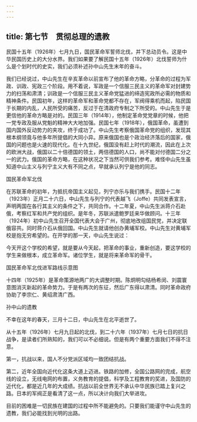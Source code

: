 ```yaml
---
---
---
```

title: 第七节　贯彻总理的遗教
---




民国十五年（1926年）七月九日，国民革命军誓师北伐，并下总动员令。这是中华民国历史上的大分水界。我们如果要了解民国十五年（1926年）北伐誓师为什么是个划时代的史实，我们必须补述孙中山先生末年的奋斗。

我们已经说过，中山先生在辛亥革命以前宣布了他的革命方略，分革命的过程为军政、训政、宪政三个阶段。用不着说，军政是一个信服三民主义的革命军对封建势力的扫荡和肃清；训政是一个信服三民主义革命党猛进的缔造宪政所必需的物质和精神条件。民国初年，这样的革命军和革命党都不存在，军阀得乘机而起，陷民国于长期的内乱，人民所受的痛苦，反过于在清政府专制之下所受的。中山先生于是更信他的革命方略是对的。民国三年（1914年），他制定革命党党章的时候，他把一党专政及服从党魁的精神大大地加强。民国七年（1918年），俄国革命，虽遭到国内国外反动势力的夹攻，终于成功了。中山先生考察俄国革命党的组织，发现其根本纲领竟与他多年所提倡的大同小异。原来俄国也是个政治经济落后的国家，俄国的问题也是火速的现代化。在十九世纪，俄国没有赶上时代的潮流，因此在上次的欧洲大战，俄国以二十倍德国的领土，两倍德国的人口，尚不能对付德国二分之一的武力。俄国的革命方略，在这种状况之下当然可供我们参考。难怪中山先生虽知道中山主义与列宁主义大有不同之点，早就承认列宁是他的同志。



国民革命军北伐

在苏联革命的初年，为抵抗帝国主义起见，列宁亦乐与我们携手。民国十二年（1923年）正月二十六日，中山先生与列宁的代表越飞（Joffe）共同发表宣言，声明两国在各行其主义的条件之下，共同合作。十二年夏，中山先生派蒋介石赴俄，考察红军和共产党的组织。是年冬，苏联派遣鲍罗廷来华做顾问。十三年（1924年）初中山先生召开全国代表大会于广州，彻底地改组国民党，并决定联俄容共。同时蒋介石从俄回国。中山先生就请他创办黄埔军校。中山先生对黄埔军校是抱无穷希望的。在开学的那一天，中山先生说过：

今天开这个学校的希望，就是要从今天起，把革命的事业，重新创造，要这学校的学生来做根本，成立革命军。诸位学生，就是将来革命军的骨干。



国民革命军北伐进军路线示意图

十四年（1925年）是革命策源地两广的大调整时期。陈炯明勾结杨希闵、刘震寰意图消灭新起的革命势力。于是有两次的东征，然后广东得以肃清。同时革命政府协助了李宗仁、黄绍肃清广西。



孙中山的遗教

不幸在这年的春天，三月十二日，中山先生在北平逝世了。

从十五年（1926年）七月九日起的北伐，到二十六年（1937年）七月七日的抗日战争，是读者们所熟知的，我们可以不必细说。但是有两个重要方面我们不得不注意。

第一，抗战以来，国人不分党派区域均一致团结抗战。

第二，近年全国向近代化这条大道上迈进。铁路的加修，全国公路网的完成，航空线的设立，无线电网的布置，义务教育的提倡，科学及工程教育的奖进，及国防的近代化，都是近几年的大成绩。抗战以前全世界无不承认中华民族已踏上复兴之路。日本的军阀正是看清了这一点，所以决计向我们大举进攻。

目前的困难是一切民族在建国的过程中所不能避免的。只要我们能谨守中山先生的遗教，我们必能找到光明的出路。